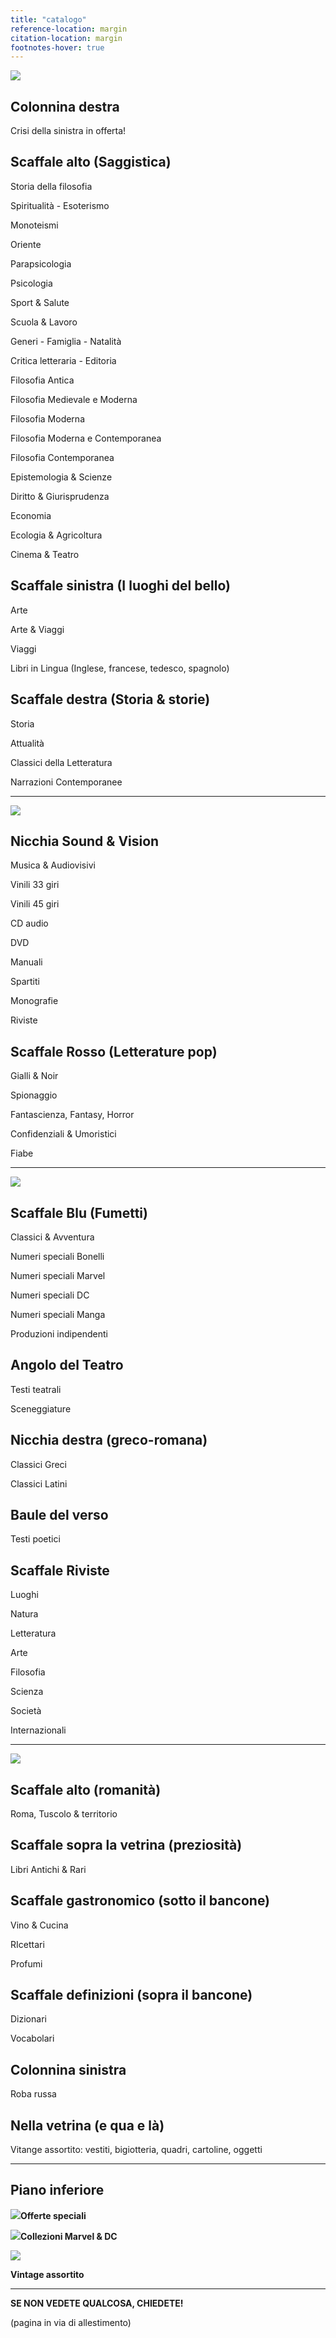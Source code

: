 ```yaml
---
title: "catalogo"
reference-location: margin
citation-location: margin
footnotes-hover: true
---
```


![](images/immagini_bookwinebar/libreria05(1).jpeg)

## **Colonnina destra**

Crisi della sinistra in offerta!

## **Scaffale alto (Saggistica)**

Storia della filosofia

Spiritualità - Esoterismo

Monoteismi

Oriente

Parapsicologia

Psicologia

Sport & Salute

Scuola & Lavoro

Generi - Famiglia - Natalità

Critica letteraria - Editoria

Filosofia Antica

Filosofia Medievale e Moderna

Filosofia Moderna

Filosofia Moderna e Contemporanea

Filosofia Contemporanea

Epistemologia & Scienze

Diritto & Giurisprudenza

Economia

Ecologia & Agricoltura

Cinema & Teatro

## **Scaffale sinistra (I luoghi del bello)**

Arte

Arte & Viaggi

Viaggi

Libri in Lingua (Inglese, francese, tedesco, spagnolo)

## **Scaffale destra (Storia & storie)**

Storia

Attualità

Classici della Letteratura

Narrazioni Contemporanee

------------------------------------------------------------------------

![](images/immagini_bookwinebar/angolosx.jpeg){fig-align="center"}

## **Nicchia Sound & Vision**

Musica & Audiovisivi

Vinili 33 giri

Vinili 45 giri

CD audio

DVD

Manuali

Spartiti

Monografie

Riviste

## **Scaffale Rosso (Letterature pop)**

Gialli & Noir

Spionaggio

Fantascienza, Fantasy, Horror

Confidenziali & Umoristici

Fiabe

------------------------------------------------------------------------

![](images/immagini_bookwinebar/angolodxbig.jpeg){fig-align="center"}

## **Scaffale Blu (Fumetti)**

Classici & Avventura

Numeri speciali Bonelli

Numeri speciali Marvel

Numeri speciali DC

Numeri speciali Manga

Produzioni indipendenti

## **Angolo del Teatro**

Testi teatrali

Sceneggiature

## **Nicchia destra (greco-romana)**

Classici Greci

Classici Latini

## **Baule del verso**

Testi poetici

## **Scaffale Riviste**

Luoghi

Natura

Letteratura

Arte

Filosofia

Scienza

Società

Internazionali

------------------------------------------------------------------------

![](images/immagini_bookwinebar/vetrina.jpeg){fig-align="center"}

## **Scaffale alto (romanità)**

Roma, Tuscolo & territorio

## **Scaffale sopra la vetrina (preziosità)**

Libri Antichi & Rari

## **Scaffale gastronomico (sotto il bancone)**

Vino & Cucina

RIcettari

Profumi

## **Scaffale definizioni (sopra il bancone)**

Dizionari

Vocabolari

## **Colonnina sinistra**

Roba russa

## **Nella vetrina (e qua e là)**

Vitange assortito: vestiti, bigiotteria, quadri, cartoline, oggetti

------------------------------------------------------------------------

## Piano inferiore

![](images/immagini_bookwinebar/occasioni.jpeg)**Offerte speciali**

**![](images/immagini_bookwinebar/collezioni_marvel.jpeg)Collezioni Marvel & DC**

![](images/immagini_bookwinebar/vintage.jpeg){fig-align="center"}

**Vintage assortito**

------------------------------------------------------------------------

**SE NON VEDETE QUALCOSA, CHIEDETE!**

(pagina in via di allestimento)
